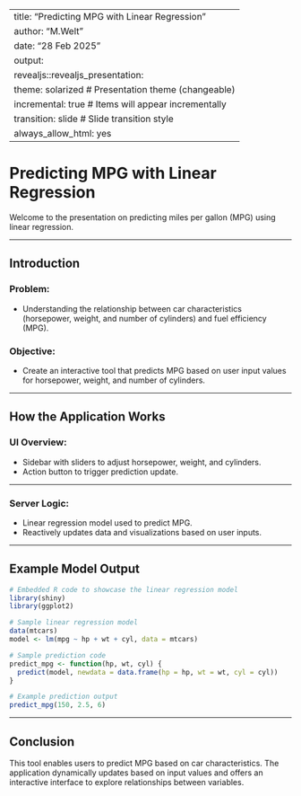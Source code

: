 
---
title: "Predicting MPG with Linear Regression"
author: "M.Welt"
date: "28 Feb 2025"
output:
  revealjs::revealjs_presentation:
    theme: solarized   # Presentation theme (changeable)
    incremental: true  # Items will appear incrementally
    transition: slide  # Slide transition style
always_allow_html: yes
---

# Predicting MPG with Linear Regression

Welcome to the presentation on predicting miles per gallon (MPG) using linear regression.

---

## Introduction

### Problem:
- Understanding the relationship between car characteristics (horsepower, weight, and number of cylinders) and fuel efficiency (MPG).

### Objective:
- Create an interactive tool that predicts MPG based on user input values for horsepower, weight, and number of cylinders.

---

## How the Application Works

### UI Overview:
- Sidebar with sliders to adjust horsepower, weight, and cylinders.
- Action button to trigger prediction update.

---

### Server Logic:
- Linear regression model used to predict MPG.
- Reactively updates data and visualizations based on user inputs.

---

## Example Model Output

```r
# Embedded R code to showcase the linear regression model
library(shiny)
library(ggplot2)

# Sample linear regression model
data(mtcars)
model <- lm(mpg ~ hp + wt + cyl, data = mtcars)

# Sample prediction code
predict_mpg <- function(hp, wt, cyl) {
  predict(model, newdata = data.frame(hp = hp, wt = wt, cyl = cyl))
}

# Example prediction output
predict_mpg(150, 2.5, 6)
```

---

## Conclusion

This tool enables users to predict MPG based on car characteristics. The application dynamically updates based on input values and offers an interactive interface to explore relationships between variables.
